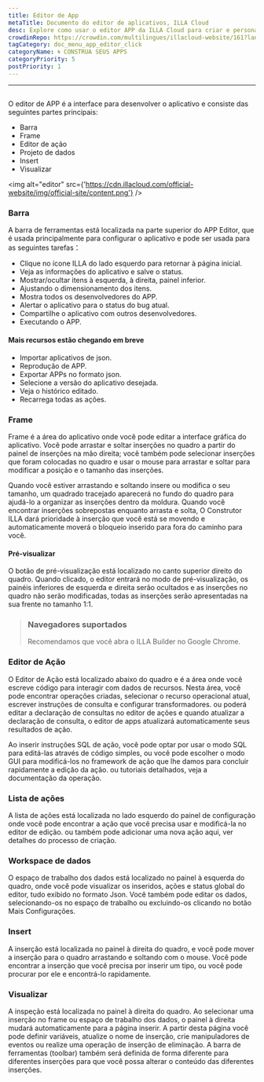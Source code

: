 ```yaml
---
title: Editor de App
metaTitle: Documento do editor de aplicativos, ILLA Cloud
desc: Explore como usar o editor APP da ILLA Cloud para criar e personalizar seus aplicativos usando uma interface amigável
crowdinRepo: https://crowdin.com/multilingues/illacloud-website/161?languages=pt&filter=basic&value=0
tagCategory: doc_menu_app_editor_click
categoryName: 🌀 CONSTRUA SEUS APPS
categoryPriority: 5
postPriority: 1
---
```


* * *

## <h2 hidden>Editor de aplicativos</h2>

O editor de APP é a interface para desenvolver o aplicativo e consiste das seguintes partes principais:

-   Barra
-   Frame
-   Editor de ação
-   Projeto de dados
-   Insert
-   Visualizar

<img alt="editor" src={'https://cdn.illacloud.com/official-website/img/official-site/content.png'} />

### Barra

A barra de ferramentas está localizada na parte superior do APP Editor, que é usada principalmente para configurar o aplicativo e pode ser usada para as seguintes tarefas：

-   Clique no ícone ILLA do lado esquerdo para retornar à página inicial.
-   Veja as informações do aplicativo e salve o status.
-   Mostrar/ocultar itens à esquerda, à direita, painel inferior.
-   Ajustando o dimensionamento dos itens.
-   Mostra todos os desenvolvedores do APP.
-   Alertar o aplicativo para o status do bug atual.
-   Compartilhe o aplicativo com outros desenvolvedores.
-   Executando o APP.

#### Mais recursos estão chegando em breve

-   Importar aplicativos de json.
-   Reprodução de APP.
-   Exportar APPs no formato json.
-   Selecione a versão do aplicativo desejada.
-   Veja o histórico editado.
-   Recarrega todas as ações.

[//]: # "[Image]"

### Frame

Frame é a área do aplicativo onde você pode editar a interface gráfica do aplicativo. Você pode arrastar e soltar inserções no quadro a partir do painel de inserções na mão direita; você também pode selecionar inserções que foram colocadas no quadro e usar o mouse para arrastar e soltar para modificar a posição e o tamanho das inserções.

Quando você estiver arrastando e soltando insere ou modifica o seu tamanho, um quadrado tracejado aparecerá no fundo do quadro para ajudá-lo a organizar as inserções dentro da moldura. Quando você encontrar inserções sobrepostas enquanto arrasta e solta, O Construtor ILLA dará prioridade à inserção que você está se movendo e automaticamente moverá o bloqueio inserido para fora do caminho para você.

#### Pré-visualizar

O botão de pré-visualização está localizado no canto superior direito do quadro. Quando clicado, o editor entrará no modo de pré-visualização, os painéis inferiores de esquerda e direita serão ocultados e as inserções no quadro não serão modificadas, todas as inserções serão apresentadas na sua frente no tamanho 1:1.

> ### Navegadores suportados
>
> Recomendamos que você abra o ILLA Builder no Google Chrome.

### Editor de Ação

O Editor de Ação está localizado abaixo do quadro e é a área onde você escreve código para interagir com dados de recursos. Nesta área, você pode encontrar operações criadas, selecionar o recurso operacional atual, escrever instruções de consulta e configurar transformadores. ou poderá editar a declaração de consultas no editor de ações e quando atualizar a declaração de consulta, o editor de apps atualizará automaticamente seus resultados de ação.

Ao inserir instruções SQL de ação, você pode optar por usar o modo SQL para editá-las através de código simples, ou você pode escolher o modo GUI para modificá-los no framework de ação que lhe damos para concluir rapidamente a edição da ação. ou tutoriais detalhados, veja a documentação da operação.

### Lista de ações

A lista de ações está localizada no lado esquerdo do painel de configuração onde você pode encontrar a ação que você precisa usar e modificá-la no editor de edição. ou também pode adicionar uma nova ação aqui, ver detalhes do processo de criação.

### Workspace de dados

O espaço de trabalho dos dados está localizado no painel à esquerda do quadro, onde você pode visualizar os inseridos, ações e status global do editor, tudo exibido no formato Json. Você também pode editar os dados, selecionando-os no espaço de trabalho ou excluindo-os clicando no botão Mais Configurações.

### Insert

A inserção está localizada no painel à direita do quadro, e você pode mover a inserção para o quadro arrastando e soltando com o mouse. Você pode encontrar a inserção que você precisa por inserir um tipo, ou você pode procurar por ele e encontrá-lo rapidamente.

[//]: # "[Image]"

### Visualizar

A inspeção está localizada no painel à direita do quadro. Ao selecionar uma inserção no frame ou espaço de trabalho dos dados, o painel à direita mudará automaticamente para a página inserir. A partir desta página você pode definir variáveis, atualize o nome de inserção, crie manipuladores de eventos ou realize uma operação de inserção de eliminação. A barra de ferramentas (toolbar) também será definida de forma diferente para diferentes inserções para que você possa alterar o conteúdo das diferentes inserções.
